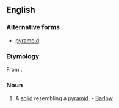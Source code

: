 ==English==

===Alternative forms===
* [[pyramoid]]

===Etymology===
From {{suffix|pyramid|oid}}.

===Noun===
{{en-noun}}

# {{geometry}} A [[solid]] resembling a [[pyramid]]. - [[Barlow]]